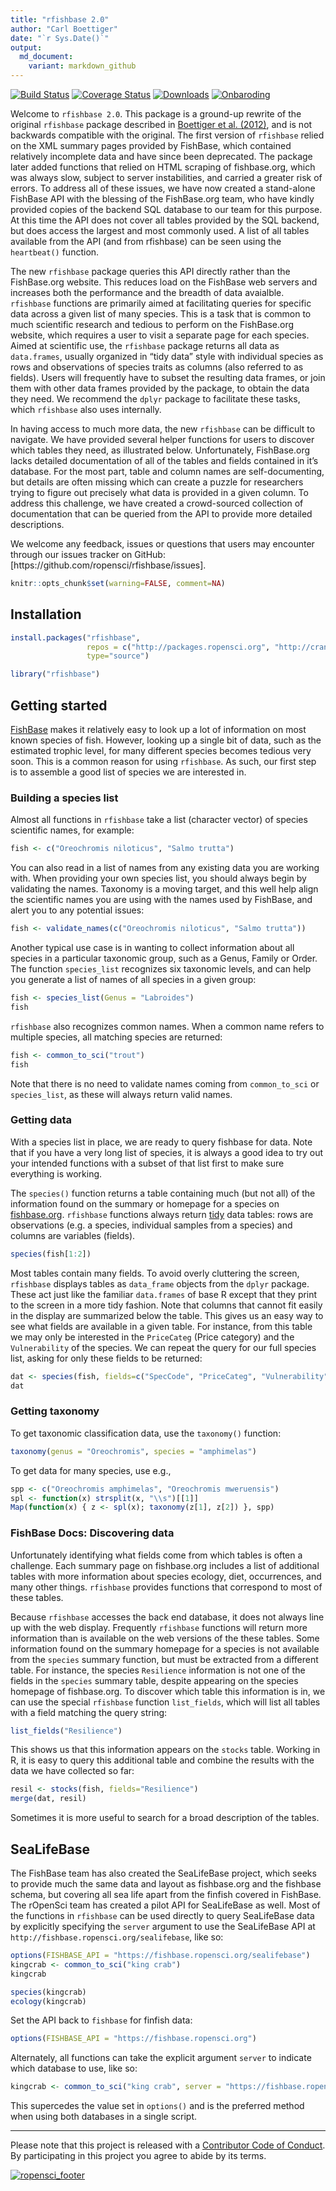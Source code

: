 ```yaml
---
title: "rfishbase 2.0"
author: "Carl Boettiger"
date: "`r Sys.Date()`"
output:
  md_document:
    variant: markdown_github
---
```


<!-- README.md is generated from README.Rmd. Please edit that file -->


[![Build Status](https://travis-ci.org/ropensci/rfishbase.svg?branch=rfishbase2.0)](https://travis-ci.org/ropensci/rfishbase)  [![Coverage Status](https://coveralls.io/repos/ropensci/rfishbase/badge.svg?branch=rfishbase2.0)](https://coveralls.io/r/ropensci/rfishbase?branch=rfishbase2.0)
[![Downloads](http://cranlogs.r-pkg.org/badges/rfishbase)](https://github.com/metacran/cranlogs.app)
[![Onbaroding](https://ropensci.org/badges/137_status.svg)](https://github.com/ropensci/onboarding/issues/137)


Welcome to `rfishbase 2.0`. This package is a ground-up rewrite of the original `rfishbase` package described in [Boettiger et al. (2012)](http://www.carlboettiger.info/assets/files/pubs/10.1111/j.1095-8649.2012.03464.x.pdf), and is not backwards compatible with the original.  The first version of `rfishbase` relied on the XML summary pages provided by FishBase, which contained relatively incomplete data and have since been deprecated.  The package later added functions that relied on HTML scraping of fishbase.org, which was always slow, subject to server instabilities, and carried a greater risk of errors.  To address all of these issues, we have now created a stand-alone FishBase API with the blessing of the FishBase.org team, who have kindly provided copies of the backend SQL database to our team for this purpose.  At this time the API does not cover all tables provided by the SQL backend, but does access the largest and most commonly used.  A list of all tables available from the API (and from rfishbase) can be seen using the `heartbeat()` function.  

The new `rfishbase` package queries this API directly rather than the FishBase.org website.  This reduces load on the FishBase web servers and increases both the performance and the breadth of data avaialble.  `rfishbase` functions are primarily aimed at facilitating queries for specific data across a given list of many species.  This is a task that is common to much scientific research and tedious to perform on the FishBase.org website, which requires a user to visit a separate page for each species.  Aimed at scientific use, the `rfishbase` package returns all data as `data.frames`, usually organized in "tidy data" style with individual species as rows and observations of species traits as columns (also referred to as fields).  Users will frequently have to subset the resulting data frames, or join them with other data frames provided by the package, to obtain the data they need.  We recommend the `dplyr` package to facilitate these tasks, which `rfishbase` also uses internally.

In having access to much more data, the new `rfishbase` can be difficult to navigate.  We have provided several helper functions for users to discover which tables they need, as illustrated below.  Unfortunately, FishBase.org lacks detailed documentation of all of the tables and fields contained in it's database.  For the most part, table and column names are self-documenting, but details are often missing which can create a puzzle for researchers trying to figure out precisely what data is provided in a given column. To address this challenge, we have created a crowd-sourced collection of documentation that can be queried from the API to provide more detailed descriptions.

We welcome any feedback, issues or questions that users may encounter through our issues tracker on GitHub: [https://github.com/ropensci/rfishbase/issues].




```r
knitr::opts_chunk$set(warning=FALSE, comment=NA)
```


## Installation

```r
install.packages("rfishbase", 
                 repos = c("http://packages.ropensci.org", "http://cran.rstudio.com"), 
                 type="source")
```


```r
library("rfishbase")
```

## Getting started


[FishBase](http://fishbase.org) makes it relatively easy to look up a lot of information on most known species of fish.  However, looking up a single bit of data, such as the estimated trophic level, for many different species becomes tedious very soon. This is a common reason for using `rfishbase`.  As such, our first step is to assemble a good list of species we are interested in.

### Building a species list

Almost all functions in `rfishbase` take a list (character vector) of species scientific names, for example:

```r
fish <- c("Oreochromis niloticus", "Salmo trutta")
```

You can also read in a list of names from any existing data you are working with.  When providing your own species list, you should always begin by validating the names.  Taxonomy is a moving target, and this well help align the scientific names you are using with the names used by FishBase, and alert you to any potential issues:

```r
fish <- validate_names(c("Oreochromis niloticus", "Salmo trutta"))
```

Another typical use case is in wanting to collect information about all species in a particular taxonomic group, such as a Genus, Family or Order.  The function `species_list` recognizes six taxonomic levels, and can help you generate a list of names of all species in a given group:


```r
fish <- species_list(Genus = "Labroides")
fish
```

`rfishbase` also recognizes common names. When a common name refers to multiple species, all matching species are returned:

```r
fish <- common_to_sci("trout")
fish
```

Note that there is no need to validate names coming from `common_to_sci` or `species_list`, as these will always return valid names.

### Getting data

With a species list in place, we are ready to query fishbase for data. Note that if you have a very long list of species, it is always a good idea to try out your intended functions with a subset of that list first to make sure everything is working. 

The `species()` function returns a table containing much (but not all) of the information found on the summary or homepage for a species on [fishbase.org](http://fishbase.org). `rfishbase` functions always return [tidy](http://www.jstatsoft.org/v59/i10/paper) data tables: rows are observations (e.g. a species, individual samples from a species) and columns are variables (fields).

```r
species(fish[1:2])
```

Most tables contain many fields. To avoid overly cluttering the screen, `rfishbase` displays tables as `data_frame` objects from the `dplyr` package.  These act just like the familiar `data.frames` of base R except that they print to the screen in a more tidy fashion.  Note that columns that cannot fit easily in the display are summarized below the table.  This gives us an easy way to see what fields are available in a given table. For instance, from this table we may only be interested in the `PriceCateg` (Price category) and the `Vulnerability` of the species. We can repeat the query for our full species list, asking for only these fields to be returned:

```r
dat <- species(fish, fields=c("SpecCode", "PriceCateg", "Vulnerability"))
dat
```

### Getting taxonomy

To get taxonomic classification data, use the `taxonomy()` function:

```r
taxonomy(genus = "Oreochromis", species = "amphimelas")
```

To get data for many species, use e.g., 

```r
spp <- c("Oreochromis amphimelas", "Oreochromis mweruensis")
spl <- function(x) strsplit(x, "\\s")[[1]]
Map(function(x) { z <- spl(x); taxonomy(z[1], z[2]) }, spp)
```


### FishBase Docs: Discovering data

Unfortunately identifying what fields come from which tables is often a challenge.  Each summary page on fishbase.org includes a list of additional tables with more information about species ecology, diet, occurrences, and many other things.  `rfishbase` provides functions that correspond to most of these tables.  

Because `rfishbase` accesses the back end database, it does not always line up with the web display. Frequently `rfishbase` functions will return more information than is available on the web versions of the these tables. Some information found on the summary homepage for a species is not available from the `species` summary function, but must be extracted from a different table. For instance, the species `Resilience` information is not one of the fields in the `species` summary table, despite appearing on the species homepage of fishbase.org.  To discover which table this information is in, we can use the special `rfishbase` function `list_fields`, which will list all tables with a field matching the query string:

```r
list_fields("Resilience")
```

This shows us that this information appears on the `stocks` table.  Working in R, it is easy to query this additional table and combine the results with the data we have collected so far:


```r
resil <- stocks(fish, fields="Resilience")
merge(dat, resil)
```


Sometimes it is more useful to search for a broad description of the tables.  


## SeaLifeBase

The FishBase team has also created the SeaLifeBase project, which seeks to provide much the same data and layout as fishbase.org and the fishbase schema, but covering all sea life apart from the finfish covered in FishBase.  The rOpenSci team has created a pilot API for SeaLifeBase as well.  Most of the functions in `rfishbase` can be used directly to query SeaLifeBase data by explicitly specifying the `server` argument to use the SeaLifeBase API at `http://fishbase.ropensci.org/sealifebase`, like so: 

```r
options(FISHBASE_API = "https://fishbase.ropensci.org/sealifebase")
kingcrab <- common_to_sci("king crab")
kingcrab
```

```r
species(kingcrab)
ecology(kingcrab)
```


Set the API back to `fishbase` for finfish data:

```r
options(FISHBASE_API = "https://fishbase.ropensci.org")
```

Alternately, all functions can take the explicit argument `server` to indicate which database to use, like so:

```r
kingcrab <- common_to_sci("king crab", server = "https://fishbase.ropensci.org/sealifebase")
```

This supercedes the value set in `options()` and is the preferred method when using both databases in a single script.  


-----------

Please note that this project is released with a [Contributor Code of Conduct](CONDUCT.md). By participating in this project you agree to abide by its terms.


[![ropensci_footer](http://ropensci.org/public_images/github_footer.png)](http://ropensci.org)


